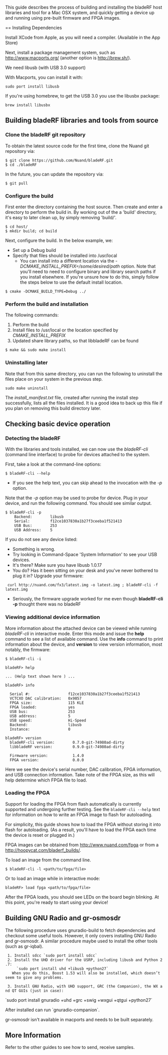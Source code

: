 This guide describes the process of building and installing the bladeRF host libraries and tool for a Mac OSX system, and quickly getting a device up and running using pre-built firmware and FPGA images.

== Installing Dependencies

Install XCode from Apple, as you will need a compiler. (Available in the App Store)

Next, install a package management system, such as [[MacPorts|http://www.macports.org/]] (another option is [[HomeBrew|http://brew.sh/]]).

We need libusb (with USB 3.0 support)

With Macports, you can install it with:

<pre>sudo port install libusb</pre>

If you're using homebrew, to get the USB 3.0 you use the libusbx package:

<pre>brew install libusbx</pre>

== Building bladeRF libraries and tools from source ==

=== Clone the bladeRF git repository ===

To obtain the latest source code for the first time, clone the Nuand git repository via:
<pre>
$ git clone https://github.com/Nuand/bladeRF.git
$ cd ./bladeRF
</pre>

In the future, you can update the repository via:
<pre>
$ git pull
</pre>

=== Configure the build ===

First enter the directory containing the host source. Then create and enter a directory to perform the build in. By working out of the a 'build' directory, it's easy to later clean up, by simply removing 'build/'.

<pre>
$ cd host/
$ mkdir build; cd build
</pre>


Next, configure the build. In the below example, we:
* Set up a Debug build
* Specify that files should be installed into /usr/local
** You can install into a different location via the ''-DCMAKE_INSTALL_PREFIX=/some/desired/path'' option. Note that you'll need to need to configure binary and library search paths if you install elsewhere. If you're unsure how to do this, simply follow the steps below to use the default install location.

<pre>
$ cmake -DCMAKE_BUILD_TYPE=Debug ../
</pre>

=== Perform the build and installation ===

The following commands:
# Perform the build
# Install files to /usr/local or the location specified by ''CMAKE_INSTALL_PREFIX''
# Updated share library paths, so that libbladeRF can be found

<pre>
$ make && sudo make install
</pre>

=== Uninstalling later ===
Note that from this same directory, you can run the following to uninstall the files place on your system in the previous step. <pre>sudo make uninstall</pre> 

The ''install_manifest.txt'' file, created after running the install step successfully, lists all the files installed.  It is a good idea to back up this file if you plan on removing this build directory later.

== Checking basic device operation ==

=== Detecting the bladeRF ===
With the libraries and tools installed, we can now use the ''bladeRF-cli'' (command line interface) to probe for devices attached to the system.

First, take a look at the command-line options:
<pre>
$ bladeRF-cli --help
</pre>

* If you see the help text, you can skip ahead to the invocation with the ''-p'' option.

Note that the ''-p'' option may be used to probe for device. Plug in your device, and run the following command. You should see similar output.

<pre>
$ bladeRF-cli -p
    Backend:        libusb
    Serial:         f12ce1037830a1b27f3ceeba1f521413
    USB Bus:        253
    USB Address:    5
</pre>

If you do not see any device listed:
* Something is wrong.
* Try looking in Command-Space 'System Information' to see your USB devices.
* It's there? Make sure you have libusb 1.0.17
* You do? Has it been sitting on your desk and you've never bothered to plug it in? Upgrade your firmware:

<pre> curl http://nuand.com/fx3/latest.img -o latest.img ; bladeRF-cli -f latest.img </pre>

* Seriously, the firmware upgrade worked for me even though '''bladeRF-cli -p''' thought there was no bladeRF

=== Viewing additional device information ===

More information about the attached device can be viewed while running ''bladeRF-cli'' in interactive mode. Enter this mode and issue the '''help''' command to see a list of available command.  Use the '''info''' command to print information about the device, and '''version''' to view version information, most notably, the firmware:

<pre>
$ bladeRF-cli -i

bladeRF> help

... (Help text shown here ) ...

bladeRF> info

  Serial #:                 f12ce1037830a1b27f3ceeba1f521413                          
  VCTCXO DAC calibration:   0x9857
  FPGA size:                115 KLE
  FPGA loaded:              yes
  USB bus:                  253
  USB address:              5
  USB speed:                Hi-Speed
  Backend:                  libusb
  Instance:                 0

bladeRF> version
  bladeRF-cli version:        0.7.0-git-74980ad-dirty
  libbladeRF version:         0.9.0-git-74980ad-dirty

  Firmware version:           1.4.0
  FPGA version:               0.0.0

</pre>

Here we see the device's serial number, DAC calibration, FPGA information, and USB connection information.  Take note of the FPGA size, as this will help determine which FPGA file to load.
=== Loading the FPGA ===
Support for loading the FPGA from flash automatically is currently supported and undergoing further testing. See the <code>bladeRF-cli --help</code> text for information on how to write an FPGA image to flash for autoloading.

For simplicity, this guide shows how to load the FPGA without storing it into flash for autoloading. (As a result, you'll have to load the FPGA each time the device is reset or plugged in.)

FPGA images can be obtained from [[the Nuand website|http://www.nuand.com/fpga]] or from a [[nightly build of "bleeding edge" images|http://hoopycat.com/bladerf_builds/]].

To load an image from the command line.
<pre>
$ bladeRF-cli -l <path/to/fpga/file>
</pre>

Or to load an image while in interactive mode:
<pre>
bladeRF> load fpga <path/to/fpga/file>
</pre>

After the FPGA loads, you should see LEDs on the board begin blinking. At this point, you're ready to start using your device!

== Building GNU Radio and gr-osmosdr ==

The following procedure uses gnuradio-build to fetch dependencies and checkout some useful tools. However, it only covers installing GNU Radio and gr-osmosdr.  A similar procedure maybe used to install the other tools (such as gr-iqbal). 

  1. Install sdcc `sudo port install sdcc`
  2. Install the UHD driver for the USRP, including libusb and Python 2.7:
      `sudo port install uhd +libusb +python27`
    When you do this, Boost 1.53 will also be installed, which doesn’t seem to give any problems.

  3. Install GNU Radio, with UHD support, GRC (the Companion), the WX and QT GUIs (just in case):
`sudo port install gnuradio +uhd +grc +swig +wxgui +qtgui +python27`

After installed can run `gnuradio-companion`.

gr-osmosdr isn't available in macports and needs to be built separately.

== More Information ==

Refer to the other guides to see how to send, receive samples.


